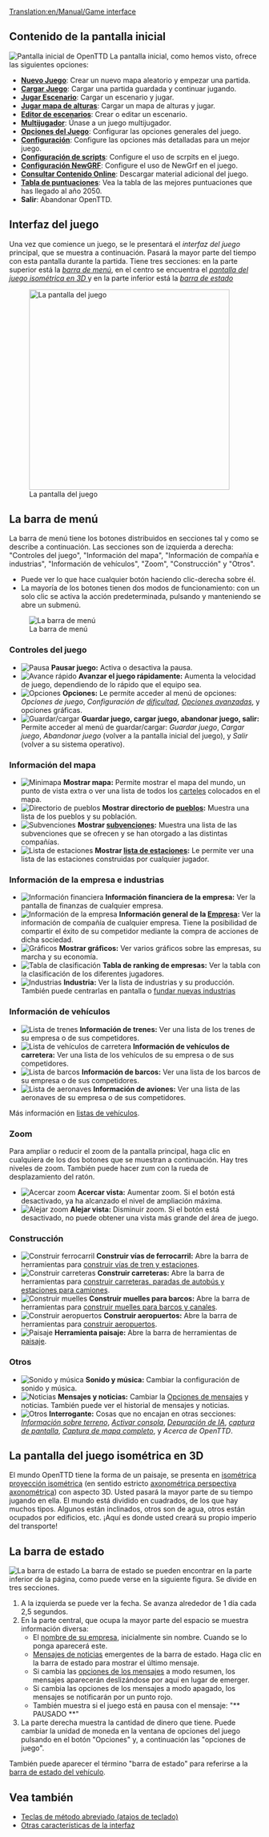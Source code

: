 [[Translation:en/Manual/Game interface]]
{{es/Tabla de contenido}}
==Contenido de la pantalla inicial==
[[File:es/Menú Principal Open TTD 1.5.3.png|frame|center|Pantalla inicial de OpenTTD]]
La pantalla inicial, como hemos visto, ofrece las siguientes opciones:
* '''[[es/Manual/Nuevo Juego|Nuevo Juego]]''': Crear un nuevo mapa aleatorio y empezar una partida.
* '''[[es/Archive/Manual/Partidas salvadas|Cargar Juego]]''': Cargar una partida guardada y continuar jugando.
* '''[[es/Archive/Manual/Escenario|Jugar Escenario]]''': Cargar un escenario y jugar.
* '''[[es/Manual/Mapa de alturas|Jugar mapa de alturas]]''': Cargar un mapa de alturas y jugar.
* '''[[es/Manual/Editor de escenarios|Editor de escenarios]]''': Crear o editar un escenario.
* '''[[es/Manual/Multijugador|Multijugador]]''': Únase a un juego multijugador.
* '''[[es/Manual/Opciones del Juego|Opciones del Juego]]''': Configurar las opciones generales del juego.
* '''[[es/Archive/Manual/Settings/Opciones avanzadas|Configuración]]''': Configure las opciones más detalladas para un mejor juego.
* '''[[es/Configuración de scripts|Configuración de scripts]]''': Configure el uso de scrpits en el juego.
* '''[[es/Manual/NewGRF|Configuración NewGRF]]''': Configure el uso de NewGrf en el juego.
* '''[[es/Manual/Contenido online|Consultar Contenido Online]]''': Descargar material adicional del juego.
* '''[[es/Tabla de puntuaciones|Tabla de puntuaciones]]''': Vea la tabla de las mejores puntuaciones que has llegado al año 2050.
* '''Salir''': Abandonar OpenTTD.

==Interfaz del juego==
Una vez que comience un juego, se le presentará el ''interfaz del juego'' principal, que se muestra a continuación. Pasará la mayor parte del tiempo con esta pantalla durante la partida. Tiene tres secciones: en la parte superior está la ''[[en/#La barra de menú|barra de menú]]'', en el centro se encuentra el ''[[en/#La pantalla del juego isométrica en 3D|pantalla del juego isométrica en 3D ]]'' y en la parte inferior está la ''[[en/#La barra de estado|barra de estado]]''

[[File:es/interface.png|thumb|none|400px|La pantalla del juego]]

==La barra de menú==
La barra de menú tiene los botones distribuidos en secciones tal y como se describe a continuación. Las secciones son de izquierda a derecha: "Controles del juego", "Información del mapa", "Información de compañía e industrias", "Información de vehículos", "Zoom", "Construcción" y "Otros".
* Puede ver lo que hace cualquier botón haciendo clic-derecha sobre él.
* La mayoría de los botones tienen dos modos de funcionamiento: con un solo clic se activa la acción predeterminada, pulsando y manteniendo se abre un submenú.
[[File:en/Menu bar.png|none|frame|La barra de menú]]

===Controles del juego===
*[[File:en/Pause button.png|Pausa]] '''Pausar juego:''' Activa o desactiva la pausa.
*[[File:en/Fast Forward button.png|Avance rápido]] '''Avanzar el juego rápidamente:''' Aumenta la velocidad de juego, dependiendo de lo rápido que el equipo sea.
*[[File:en/Options button.png|Opciones]] '''Opciones:''' Le permite acceder al menú de opciones: ''Opciones de juego'', ''Configuración de [[es/Archive/Manual/Settings/Dificultad|dificultad]]'', ''[[es/Archive/Manual/Settings/Opciones avanzadas|Opciones avanzadas]]'', y opciones gráficas.
*[[File:en/Save Load button.png|Guardar/cargar]] '''Guardar juego, cargar juego, abandonar juego, salir:''' Permite acceder al menú de guardar/cargar: ''Guardar juego'', ''Cargar juego'', ''Abandonar juego'' (volver a la pantalla inicial del juego), y ''Salir'' (volver a su sistema operativo).

===Información del mapa===
*[[File:en/Minimap button.png|Minimapa]] '''Mostrar mapa:''' Permite mostrar el mapa del mundo, un punto de vista extra o ver una lista de todos los [[es/Archive/Manual/Carteles|carteles]] colocados en el mapa.
*[[File:en/Town directory button.png|Directorio de pueblos]] '''Mostrar directorio de [[es/Manual/Pueblo|pueblos]]:''' Muestra una lista de los pueblos y su población.
*[[File:en/Subsidies button.png|Subvenciones]] '''Mostrar [[es/Manual/Subvenciones|subvenciones]]:''' Muestra una lista de las subvenciones que se ofrecen y se han otorgado a las distintas compañías.
*[[File:en/Station list button.png|Lista de estaciones]] '''Mostrar [[es/Manual/Lista de estaciones|lista de estaciones]]:''' Le permite ver una lista de las estaciones construidas por cualquier jugador.

===Información de la empresa e industrias===
*[[File:en/Finances screen button.png|Información financiera]] '''Información financiera de la empresa:''' Ver la pantalla de finanzas de cualquier empresa.
*[[File:en/Company information button.png|Información de la empresa]] '''Información general de la [[es/Manual/Empresa de transporte|Empresa]]:''' Ver la información de compañía de cualquier empresa. Tiene la posibilidad de compartir el éxito de su competidor mediante la compra de acciones de dicha sociedad.
*[[File:en/Graphs button.png|Gráficos]] '''Mostrar gráficos:''' Ver varios gráficos sobre las empresas, su marcha y su economía.
*[[File:en/Company league table button.png|Tabla de clasificación]] '''Tabla de ranking de empresas:''' Ver la tabla con la clasificación de los diferentes jugadores.
*[[File:en/Industry button.png|Industrias]] '''Industria:''' Ver la lista de industrias y su producción. También puede centrarlas en pantalla o [[es/Manual/Industrias#Fundar nuevas industrias|fundar nuevas industrias]]

===Información de vehículos===
*[[File:en/Train Information button.png|Lista de trenes]] '''Información de trenes:''' Ver una lista de los trenes de su empresa o de sus competidores.
*[[File:en/Road Vehicle Information button.png|Lista de vehículos de carretera]] '''Información de vehículos de carretera:''' Ver una lista de los vehículos de su empresa o de sus competidores.
*[[File:en/Ship Information button.png|Lista de barcos]] '''Información de barcos:''' Ver una lista de los barcos de su empresa o de sus competidores.
*[[File:en/Aircraft Information button.png|Lista de aeronaves]] '''Información de aviones:''' Ver una lista de las aeronaves de su empresa o de sus competidores.

Más información en [[es/Manual/Listas de vehículos|listas de vehículos]].

===Zoom===
Para ampliar o reducir el zoom de la pantalla principal, haga clic en cualquiera de los dos botones que se muestran a continuación. Hay tres niveles de zoom. También puede hacer zum con la rueda de desplazamiento del ratón.
*[[File:en/Zoom in button.png|Acercar zoom]] '''Acercar vista:''' Aumentar zoom. Si el botón está desactivado, ya ha alcanzado el nivel de ampliación máxima.
*[[File:en/Zoom out button.png|Alejar zoom]] '''Alejar vista:''' Disminuir zoom. Si el botón está desactivado, no puede obtener una vista más grande del área de juego.

===Construcción===
*[[File:en/Railroad build button.png|Construir ferrocarril]] '''Construir vías de ferrocarril:''' Abre la barra de herramientas para [[es/Manual/Construcción de ferrocarriles|construir vías de tren y estaciones]].
*[[File:en/Road build button.png|Construir carreteras]] '''Construir carreteras:''' Abre la barra de herramientas para [[es/Manual/Construir carreteras|construir carreteras, paradas de autobús y estaciones para camiones]].
*[[File:en/Dock build button.png|Construir muelles]] '''Construir muelles para barcos:''' Abre la barra de herramientas para [[es/Manual/Construir rutas marítimas|construir muelles para barcos y canales]].
*[[File:en/Airport build button.png|Construir aeropuertos]] '''Construir aeropuertos:''' Abre la barra de herramientas para [[es/Manual/Construir aeropuertos|construir aeropuertos]].
*[[File:en/Landscaping button.png|Paisaje]] '''Herramienta paisaje:''' Abre la barra de herramientas de [[es/Manual/Paisaje|paisaje]].

===Otros===
*[[File:en/Sound Music button.png|Sonido y música]] '''Sonido y música:''' Cambiar la configuración de sonido y música.
*[[File:en/News button.png|Noticias]] '''Mensajes y noticias:''' Cambiar la [[es/Opciones de mensajes|Opciones de mensajes]] y noticias. También puede ver el historial de mensajes y noticias.
*[[File:en/Other button.png|Otros]] '''Interrogante:''' Cosas que no encajan en otras secciones: ''[[es/Información sobre terreno|Información sobre terreno]]'', ''[[es/Manual/Consola|Activar consola]]'', ''[[es/Depuración de IA|Depuración de IA]]'', ''[[es/Captura de pantalla|captura de pantalla]]'', ''[[es/Captura de mapa completo|Captura de mapa completo]]'', y ''Acerca de OpenTTD''.

==La pantalla del juego isométrica en 3D==
El mundo OpenTTD tiene la forma de un paisaje, se presenta en [https://www.wikipedia.org/wiki/es:proyección isométrica proyección isométrica] (en sentido estricto [https://www.wikipedia.org/wiki/es:perspectiva axonométrica perspectiva axonométrica]) con aspecto 3D. Usted pasará la mayor parte de su tiempo jugando en ella. El mundo está dividido en cuadrados, de los que hay muchos tipos. Algunos están inclinados, otros son de agua, otros están ocupados por edificios, etc. ¡Aquí es donde usted creará su propio imperio del transporte!

==La barra de estado==
[[File:es/status-bar.png|none|frame|La barra de estado]]
La barra de estado se pueden encontrar en la parte inferior de la página, como puede verse en la siguiente figura. Se divide en tres secciones.
#A la izquierda se puede ver la fecha. Se avanza alrededor de 1 día cada 2,5 segundos.
#En la parte central, que ocupa la mayor parte del espacio se muestra información diversa:
#*El [[es/Manual/Empresa de transporte|nombre de su empresa]], inicialmente sin nombre. Cuando se lo ponga aparecerá este.
#*[[es/Mensajes de noticias|Mensajes de noticias]] emergentes de la barra de estado. Haga clic en la barra de estado para mostrar el último mensaje.
#*Si cambia las [[es/Opciones de mensajes|opciones de los mensajes]] a modo resumen, los mensajes aparecerán deslizándose por aquí en lugar de emerger.
#*Si cambia las opciones de los mensajes a modo apagado, los mensajes se notificarán por un punto rojo.
#* También muestra si el juego está en pausa con el mensaje: "** PAUSADO **"
#La parte derecha muestra la cantidad de dinero que tiene. Puede cambiar la unidad de moneda en la ventana de opciones del juego pulsando en el botón "Opciones" y, a continuación las "opciones de juego".

También puede aparecer el término "barra de estado" para referirse a la [[es/Manual/Barra de estado|barra de estado del vehículo]].

==Vea también==
* [[es/Manual/Teclas de método abreviado|Teclas de método abreviado (atajos de teclado)]]
* [[es/Otras características de la interfaz|Otras características de la interfaz]]